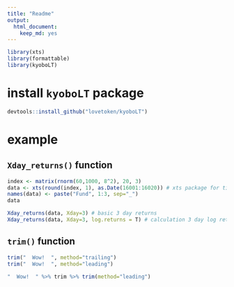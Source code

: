 ```yaml
---
title: "Readme"
output: 
  html_document: 
    keep_md: yes
---
```


```r
library(xts)
library(formattable)
library(kyoboLT)
```

# install `kyoboLT` package

```r
devtools::install_github("lovetoken/kyoboLT")
```

# example

## `Xday_returns()` function

```r
index <- matrix(rnorm(60,1000, 8^2), 20, 3)
data <- xts(round(index, 1), as.Date(16001:16020)) # xts package for time series data
names(data) <- paste("Fund", 1:3, sep="_")
data

Xday_returns(data, Xday=3) # basic 3 day returns
Xday_returns(data, Xday=3, log.returns = T) # calculation 3 day log returns
```

## `trim()` function

```r
trim("  Wow!  ", method="trailing")
trim("  Wow!  ", method="leading")

"  Wow!  " %>% trim %>% trim(method="leading")
```


